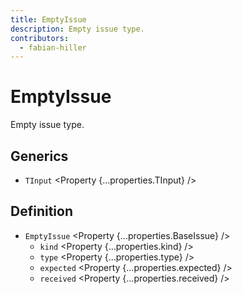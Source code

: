 ```yaml
---
title: EmptyIssue
description: Empty issue type.
contributors:
  - fabian-hiller
---
```



# EmptyIssue

Empty issue type.

## Generics

- `TInput` <Property {...properties.TInput} />

## Definition

- `EmptyIssue` <Property {...properties.BaseIssue} />
  - `kind` <Property {...properties.kind} />
  - `type` <Property {...properties.type} />
  - `expected` <Property {...properties.expected} />
  - `received` <Property {...properties.received} />
